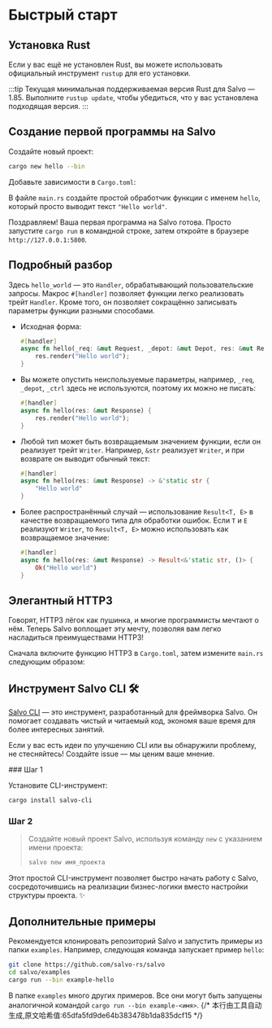 
# Быстрый старт

## Установка Rust
Если у вас ещё не установлен Rust, вы можете использовать официальный инструмент `rustup` для его установки.

<LinkCard
  href="https://doc.rust-lang.org/book/ch01-01-installation.html"
  title="Официальное руководство по Rust"
  description="Подробное описание процесса установки Rust"
/>
:::tip
Текущая минимальная поддерживаемая версия Rust для Salvo — 1.85. Выполните `rustup update`, чтобы убедиться, что у вас установлена подходящая версия.
:::

## Создание первой программы на Salvo

Создайте новый проект:

```bash
cargo new hello --bin
```

Добавьте зависимости в `Cargo.toml`:

<CargoCode/>

В файле `main.rs` создайте простой обработчик функции с именем `hello`, который просто выводит текст `"Hello world"`.

<HelloCode/>

Поздравляем! Ваша первая программа на Salvo готова. Просто запустите `cargo run` в командной строке, затем откройте в браузере `http://127.0.0.1:5800`.

## Подробный разбор

Здесь `hello_world` — это `Handler`, обрабатывающий пользовательские запросы. Макрос `#[handler]` позволяет функции легко реализовать трейт `Handler`. Кроме того, он позволяет сокращённо записывать параметры функции разными способами.

- Исходная форма:

    ```rust
    #[handler]
    async fn hello(_req: &mut Request, _depot: &mut Depot, res: &mut Response, _ctrl: &mut FlowCtrl) {
        res.render("Hello world");
    }
    ```

- Вы можете опустить неиспользуемые параметры, например, `_req`, `_depot`, `_ctrl` здесь не используются, поэтому их можно не писать:

    ```rust
    #[handler]
    async fn hello(res: &mut Response) {
        res.render("Hello world");
    }
    ```

- Любой тип может быть возвращаемым значением функции, если он реализует трейт `Writer`. Например, `&str` реализует `Writer`, и при возврате он выводит обычный текст:

    ```rust
    #[handler]
    async fn hello(res: &mut Response) -> &'static str {
        "Hello world"
    }
    ```

- Более распространённый случай — использование `Result<T, E>` в качестве возвращаемого типа для обработки ошибок. Если `T` и `E` реализуют `Writer`, то `Result<T, E>` можно использовать как возвращаемое значение:
  
    ```rust
    #[handler]
    async fn hello(res: &mut Response) -> Result<&'static str, ()> {
        Ok("Hello world")
    }
    ```

## Элегантный HTTP3

Говорят, HTTP3 лёгок как пушинка, и многие программисты мечтают о нём. Теперь Salvo воплощает эту мечту, позволяя вам легко насладиться преимуществами HTTP3!

Сначала включите функцию HTTP3 в `Cargo.toml`, затем измените `main.rs` следующим образом:
<Tabs>
  <Tab label="main.rs">
  <HelloH3Code/>
  </Tab>
  <Tab label="Cargo.toml">
  <HelloH3CargoCode/>
  </Tab>
</Tabs>

## Инструмент Salvo CLI 🛠️

[Salvo CLI](https://github.com/salvo-rs/salvo-cli) — это инструмент, разработанный для фреймворка Salvo. Он помогает создавать чистый и читаемый код, экономя ваше время для более интересных занятий.

Если у вас есть идеи по улучшению CLI или вы обнаружили проблему, не стесняйтесь! Создайте issue — мы ценим ваше мнение.

<Steps>
  ### Шаг 1

  Установите CLI-инструмент:
  
  ```bash
  cargo install salvo-cli
  ```

  ### Шаг 2

  > Создайте новый проект Salvo, используя команду `new` с указанием имени проекта:
  >
  > ```bash
  > salvo new имя_проекта
  > ```
</Steps>

Этот простой CLI-инструмент позволяет быстро начать работу с Salvo, сосредоточившись на реализации бизнес-логики вместо настройки структуры проекта. ✨

## Дополнительные примеры

Рекомендуется клонировать репозиторий Salvo и запустить примеры из папки `examples`. Например, следующая команда запускает пример `hello`:

```sh
git clone https://github.com/salvo-rs/salvo
cd salvo/examples
cargo run --bin example-hello
```

В папке `examples` много других примеров. Все они могут быть запущены аналогичной командой `cargo run --bin example-<имя>`.
{/* 本行由工具自动生成,原文哈希值:65dfa5fd9de64b383478b1da835dcf15 */}